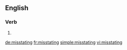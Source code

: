 ==English==

===Verb===
{{head|en|present participle}}

# {{present participle of|misstate|lang=en|nocat=1}}

[[de:misstating]]
[[fr:misstating]]
[[simple:misstating]]
[[vi:misstating]]